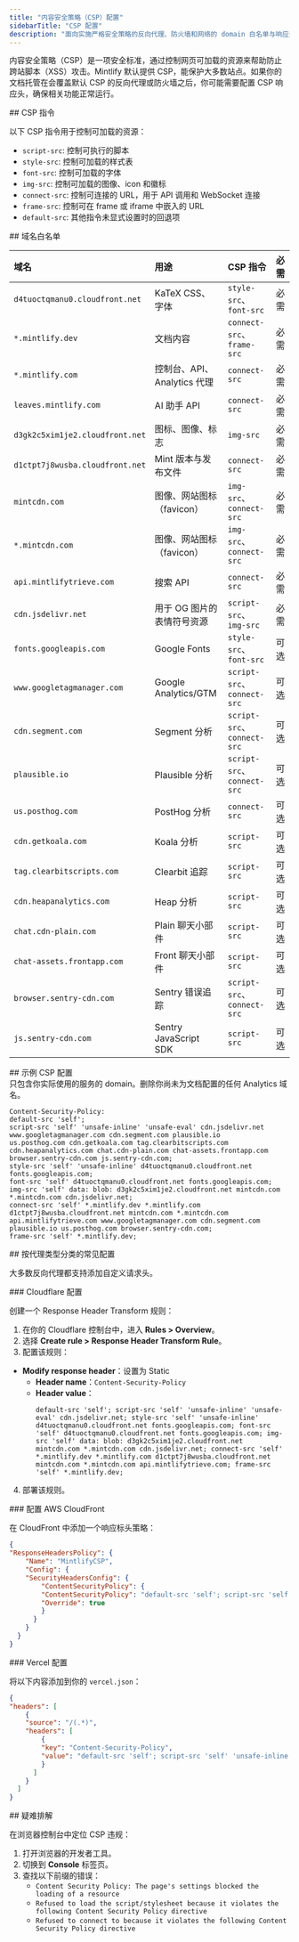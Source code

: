 ```yaml
---
title: "内容安全策略（CSP）配置"
sidebarTitle: "CSP 配置"
description: "面向实施严格安全策略的反向代理、防火墙和网络的 domain 白名单与响应头配置"
---
```


内容安全策略（CSP）是一项安全标准，通过控制网页可加载的资源来帮助防止跨站脚本（XSS）攻击。Mintlify 默认提供 CSP，能保护大多数站点。如果你的文档托管在会覆盖默认 CSP 的反向代理或防火墙之后，你可能需要配置 CSP 响应头，确保相关功能正常运行。

<div id="csp-directives">
  ## CSP 指令
</div>

以下 CSP 指令用于控制可加载的资源：

- `script-src`: 控制可执行的脚本
- `style-src`: 控制可加载的样式表
- `font-src`: 控制可加载的字体
- `img-src`: 控制可加载的图像、icon 和徽标
- `connect-src`: 控制可连接的 URL，用于 API 调用和 WebSocket 连接
- `frame-src`: 控制可在 frame 或 iframe 中嵌入的 URL
- `default-src`: 其他指令未显式设置时的回退项

<div id="domain-whitelist">
  ## 域名白名单
</div>

| 域名 | 用途 | CSP 指令 | 必需 |
|:-------|:--------|:--------------|:-------|
| `d4tuoctqmanu0.cloudfront.net` | KaTeX CSS、字体 | `style-src`、`font-src` | 必需 |
| `*.mintlify.dev` | 文档内容 | `connect-src`、`frame-src` | 必需 |
| `*.mintlify.com` | 控制台、API、Analytics 代理 | `connect-src` | 必需 |
| `leaves.mintlify.com` | AI 助手 API | `connect-src` | 必需 |
| `d3gk2c5xim1je2.cloudfront.net` | 图标、图像、标志 | `img-src` | 必需 |
| `d1ctpt7j8wusba.cloudfront.net` | Mint 版本与发布文件 | `connect-src` | 必需 |
| `mintcdn.com` | 图像、网站图标（favicon） | `img-src`、`connect-src` | 必需 |
| `*.mintcdn.com` | 图像、网站图标（favicon） | `img-src`、`connect-src` | 必需 |
| `api.mintlifytrieve.com` | 搜索 API | `connect-src` | 必需 |
| `cdn.jsdelivr.net` | 用于 OG 图片的表情符号资源 | `script-src`、`img-src` | 必需 |
| `fonts.googleapis.com` | Google Fonts | `style-src`、`font-src` | 可选 |
| `www.googletagmanager.com` | Google Analytics/GTM | `script-src`、`connect-src` | 可选 |
| `cdn.segment.com` | Segment 分析 | `script-src`、`connect-src` | 可选 |
| `plausible.io` | Plausible 分析 | `script-src`、`connect-src` | 可选 |
| `us.posthog.com` | PostHog 分析 | `connect-src` | 可选 |
| `cdn.getkoala.com` | Koala 分析 | `script-src` | 可选 |
| `tag.clearbitscripts.com` | Clearbit 追踪 | `script-src` | 可选 |
| `cdn.heapanalytics.com` | Heap 分析 | `script-src` | 可选 |
| `chat.cdn-plain.com` | Plain 聊天小部件 | `script-src` | 可选 |
| `chat-assets.frontapp.com` | Front 聊天小部件 | `script-src` | 可选 |
| `browser.sentry-cdn.com` | Sentry 错误追踪 | `script-src`、`connect-src` | 可选 |
| `js.sentry-cdn.com` | Sentry JavaScript SDK | `script-src` | 可选 |

<div id="example-csp-configuration">
  ## 示例 CSP 配置
</div>

<Note>
  只包含你实际使用的服务的 domain。删除你尚未为文档配置的任何 Analytics 域名。
</Note>

```text wrap
Content-Security-Policy:
default-src 'self';
script-src 'self' 'unsafe-inline' 'unsafe-eval' cdn.jsdelivr.net www.googletagmanager.com cdn.segment.com plausible.io
us.posthog.com cdn.getkoala.com tag.clearbitscripts.com cdn.heapanalytics.com chat.cdn-plain.com chat-assets.frontapp.com
browser.sentry-cdn.com js.sentry-cdn.com;
style-src 'self' 'unsafe-inline' d4tuoctqmanu0.cloudfront.net fonts.googleapis.com;
font-src 'self' d4tuoctqmanu0.cloudfront.net fonts.googleapis.com;
img-src 'self' data: blob: d3gk2c5xim1je2.cloudfront.net mintcdn.com *.mintcdn.com cdn.jsdelivr.net;
connect-src 'self' *.mintlify.dev *.mintlify.com d1ctpt7j8wusba.cloudfront.net mintcdn.com *.mintcdn.com
api.mintlifytrieve.com www.googletagmanager.com cdn.segment.com plausible.io us.posthog.com browser.sentry-cdn.com;
frame-src 'self' *.mintlify.dev;
```


<div id="common-configurations-by-proxy-type">
  ## 按代理类型分类的常见配置
</div>

大多数反向代理都支持添加自定义请求头。

<div id="cloudflare-configuration">
  ### Cloudflare 配置
</div>

创建一个 Response Header Transform 规则：

1. 在你的 Cloudflare 控制台中，进入 **Rules > Overview**。
2. 选择 **Create rule > Response Header Transform Rule**。
3. 配置该规则：

- **Modify response header**：设置为 Static
  - **Header name**：`Content-Security-Policy`
  - **Header value**：
    ```text wrap
    default-src 'self'; script-src 'self' 'unsafe-inline' 'unsafe-eval' cdn.jsdelivr.net; style-src 'self' 'unsafe-inline' d4tuoctqmanu0.cloudfront.net fonts.googleapis.com; font-src 'self' d4tuoctqmanu0.cloudfront.net fonts.googleapis.com; img-src 'self' data: blob: d3gk2c5xim1je2.cloudfront.net mintcdn.com *.mintcdn.com cdn.jsdelivr.net; connect-src 'self' *.mintlify.dev *.mintlify.com d1ctpt7j8wusba.cloudfront.net mintcdn.com *.mintcdn.com api.mintlifytrieve.com; frame-src 'self' *.mintlify.dev;
    ```

4. 部署该规则。

<div id="aws-cloudfront-configuration">
  ### 配置 AWS CloudFront
</div>

在 CloudFront 中添加一个响应标头策略：

```json
{
"ResponseHeadersPolicy": {
    "Name": "MintlifyCSP",
    "Config": {
    "SecurityHeadersConfig": {
        "ContentSecurityPolicy": {
        "ContentSecurityPolicy": "default-src 'self'; script-src 'self' 'unsafe-inline' 'unsafe-eval' cdn.jsdelivr.net; style-src 'self' 'unsafe-inline' d4tuoctqmanu0.cloudfront.net fonts.googleapis.com; font-src 'self' d4tuoctqmanu0.cloudfront.net fonts.googleapis.com; img-src 'self' data: blob: d3gk2c5xim1je2.cloudfront.net mintcdn.com *.mintcdn.com cdn.jsdelivr.net; connect-src 'self' *.mintlify.dev *.mintlify.com d1ctpt7j8wusba.cloudfront.net mintcdn.com *.mintcdn.com api.mintlifytrieve.com; frame-src 'self' *.mintlify.dev;",
        "Override": true
        }
      }
    }
  }
}
```


<div id="vercel-configuration">
  ### Vercel 配置
</div>

将以下内容添加到你的 `vercel.json`：

```json
{
"headers": [
    {
    "source": "/(.*)",
    "headers": [
        {
        "key": "Content-Security-Policy",
        "value": "default-src 'self'; script-src 'self' 'unsafe-inline' 'unsafe-eval' cdn.jsdelivr.net; style-src 'self' 'unsafe-inline' d4tuoctqmanu0.cloudfront.net fonts.googleapis.com; font-src 'self' d4tuoctqmanu0.cloudfront.net fonts.googleapis.com; img-src 'self' data: blob: d3gk2c5xim1je2.cloudfront.net mintcdn.com *.mintcdn.com cdn.jsdelivr.net; connect-src 'self' *.mintlify.dev *.mintlify.com d1ctpt7j8wusba.cloudfront.net mintcdn.com *.mintcdn.com api.mintlifytrieve.com; frame-src 'self' *.mintlify.dev;"
        }
      ]
    }
  ]
}
```


<div id="troubleshooting">
  ## 疑难排解
</div>

在浏览器控制台中定位 CSP 违规：

1. 打开浏览器的开发者工具。
2. 切换到 **Console** 标签页。
3. 查找以下前缀的错误：
    - `Content Security Policy: The page's settings blocked the loading of a resource`
    - `Refused to load the script/stylesheet because it violates the following Content Security Policy directive`
    - `Refused to connect to because it violates the following Content Security Policy directive`